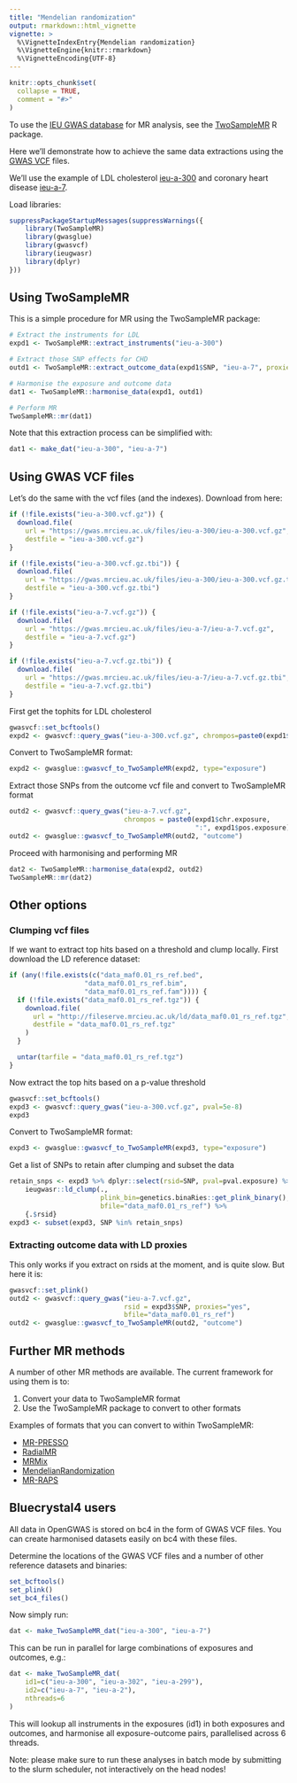 ```yaml
---
title: "Mendelian randomization"
output: rmarkdown::html_vignette
vignette: >
  %\VignetteIndexEntry{Mendelian randomization}
  %\VignetteEngine{knitr::rmarkdown}
  %\VignetteEncoding{UTF-8}
---
```


```r
knitr::opts_chunk$set(
  collapse = TRUE,
  comment = "#>"
)
```

To use the [IEU GWAS database](https://gwas.mrcieu.ac.uk/) for MR analysis, see the [TwoSampleMR](https://mrcieu.github.io/TwoSampleMR/) R package.

Here we'll demonstrate how to achieve the same data extractions using the [GWAS VCF](https://github.com/MRCIEU/gwas_vcf_spec) files.

We'll use the example of LDL cholesterol [ieu-a-300](https://gwas.mrcieu.ac.uk/datasets/ieu-a-300/) and coronary heart disease [ieu-a-7](https://gwas.mrcieu.ac.uk/datasets/ieu-a-7/). 

Load libraries:

```r
suppressPackageStartupMessages(suppressWarnings({
	library(TwoSampleMR)
	library(gwasglue)
	library(gwasvcf)
	library(ieugwasr)
	library(dplyr)
}))
```

## Using TwoSampleMR

This is a simple procedure for MR using the TwoSampleMR package:

```r
# Extract the instruments for LDL
expd1 <- TwoSampleMR::extract_instruments("ieu-a-300")

# Extract those SNP effects for CHD
outd1 <- TwoSampleMR::extract_outcome_data(expd1$SNP, "ieu-a-7", proxies=FALSE)

# Harmonise the exposure and outcome data
dat1 <- TwoSampleMR::harmonise_data(expd1, outd1)

# Perform MR
TwoSampleMR::mr(dat1)
```

Note that this extraction process can be simplified with:

```r
dat1 <- make_dat("ieu-a-300", "ieu-a-7")
```

## Using GWAS VCF files

Let's do the same with the vcf files (and the indexes). Download from here:

```r
if (!file.exists("ieu-a-300.vcf.gz")) {
  download.file(
    url = "https://gwas.mrcieu.ac.uk/files/ieu-a-300/ieu-a-300.vcf.gz",
    destfile = "ieu-a-300.vcf.gz")
} 

if (!file.exists("ieu-a-300.vcf.gz.tbi")) {
  download.file(
    url = "https://gwas.mrcieu.ac.uk/files/ieu-a-300/ieu-a-300.vcf.gz.tbi",
    destfile = "ieu-a-300.vcf.gz.tbi")
}

if (!file.exists("ieu-a-7.vcf.gz")) {
  download.file(
    url = "https://gwas.mrcieu.ac.uk/files/ieu-a-7/ieu-a-7.vcf.gz",
    destfile = "ieu-a-7.vcf.gz")
}

if (!file.exists("ieu-a-7.vcf.gz.tbi")) {
  download.file(
    url = "https://gwas.mrcieu.ac.uk/files/ieu-a-7/ieu-a-7.vcf.gz.tbi",
    destfile = "ieu-a-7.vcf.gz.tbi")
}
```

First get the tophits for LDL cholesterol

```r
gwasvcf::set_bcftools()
expd2 <- gwasvcf::query_gwas("ieu-a-300.vcf.gz", chrompos=paste0(expd1$chr.exposure, ":", expd1$pos.exposure))
```

Convert to TwoSampleMR format:

```r
expd2 <- gwasglue::gwasvcf_to_TwoSampleMR(expd2, type="exposure")
```

Extract those SNPs from the outcome vcf file and convert to TwoSampleMR format

```r
outd2 <- gwasvcf::query_gwas("ieu-a-7.vcf.gz", 
                             chrompos = paste0(expd1$chr.exposure, 
                                               ":", expd1$pos.exposure))
outd2 <- gwasglue::gwasvcf_to_TwoSampleMR(outd2, "outcome")
```

Proceed with harmonising and performing MR

```r
dat2 <- TwoSampleMR::harmonise_data(expd2, outd2)
TwoSampleMR::mr(dat2)
```



## Other options

### Clumping vcf files

If we want to extract top hits based on a threshold and clump locally. First download the LD reference dataset:

```r
if (any(!file.exists(c("data_maf0.01_rs_ref.bed", 
                   "data_maf0.01_rs_ref.bim",
                   "data_maf0.01_rs_ref.fam")))) {
  if (!file.exists("data_maf0.01_rs_ref.tgz")) {
    download.file(
      url = "http://fileserve.mrcieu.ac.uk/ld/data_maf0.01_rs_ref.tgz",
      destfile = "data_maf0.01_rs_ref.tgz"
    )
  }

  untar(tarfile = "data_maf0.01_rs_ref.tgz")
}
```

Now extract the top hits based on a p-value threshold

```r
gwasvcf::set_bcftools()
expd3 <- gwasvcf::query_gwas("ieu-a-300.vcf.gz", pval=5e-8)
expd3
```

Convert to TwoSampleMR format:

```r
expd3 <- gwasglue::gwasvcf_to_TwoSampleMR(expd3, type="exposure")
```

Get a list of SNPs to retain after clumping and subset the data

```r
retain_snps <- expd3 %>% dplyr::select(rsid=SNP, pval=pval.exposure) %>%
	ieugwasr::ld_clump(., 
	                   plink_bin=genetics.binaRies::get_plink_binary(),
	                   bfile="data_maf0.01_rs_ref") %>%
	{.$rsid}
expd3 <- subset(expd3, SNP %in% retain_snps)
```

### Extracting outcome data with LD proxies

This only works if you extract on rsids at the moment, and is quite slow. But here it is:

```r
gwasvcf::set_plink()
outd2 <- gwasvcf::query_gwas("ieu-a-7.vcf.gz", 
                             rsid = expd3$SNP, proxies="yes",
                             bfile="data_maf0.01_rs_ref")
outd2 <- gwasglue::gwasvcf_to_TwoSampleMR(outd2, "outcome")
```


## Further MR methods

A number of other MR methods are available. The current framework for using them is to:

1. Convert your data to TwoSampleMR format
2. Use the TwoSampleMR package to convert to other formats

Examples of formats that you can convert to within TwoSampleMR:

- [MR-PRESSO](https://github.com/rondolab/MR-PRESSO)
- [RadialMR](https://github.com/WSpiller/RadialMR)
- [MRMix](https://github.com/gqi/MRMix/)
- [MendelianRandomization](https://cran.r-project.org/web/packages/MendelianRandomization/index.html)
- [MR-RAPS](https://cran.r-project.org/web/packages/mr.raps/)



## Bluecrystal4 users

All data in OpenGWAS is stored on bc4 in the form of GWAS VCF files. You can create harmonised datasets easily on bc4 with these files.

Determine the locations of the GWAS VCF files and a number of other reference datasets and binaries:

```r
set_bcftools()
set_plink()
set_bc4_files()
```

Now simply run:

```r
dat <- make_TwoSampleMR_dat("ieu-a-300", "ieu-a-7")
```

This can be run in parallel for large combinations of exposures and outcomes, e.g.:

```r
dat <- make_TwoSampleMR_dat(
	id1=c("ieu-a-300", "ieu-a-302", "ieu-a-299"), 
	id2=c("ieu-a-7", "ieu-a-2"),
	nthreads=6
)
```

This will lookup all instruments in the exposures (id1) in both exposures and outcomes, and harmonise all exposure-outcome pairs, parallelised across 6 threads.

Note: please make sure to run these analyses in batch mode by submitting to the slurm scheduler, not interactively on the head nodes!
